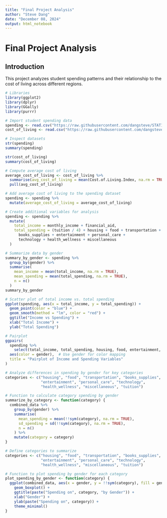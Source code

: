 ```yaml
---
title: "Final Project Analysis"
author: "Steve Dang"
date: "December 08, 2024"
output: html_notebook
---
```


# Final Project Analysis

## Introduction

This project analyzes student spending patterns and their relationship to the cost of living across different regions.

```r
# Libraries
library(ggplot2)
library(dplyr)
library(GGally)
library(purrr)

# Import student spending data
spending <- read.csv("https://raw.githubusercontent.com/dangsteve/STAT184/main/student_spending.csv")
cost_of_living <- read.csv("https://raw.githubusercontent.com/dangsteve/STAT184/main/advisorsmith_cost_of_living_index.csv")

# Inspect datasets
str(spending)
summary(spending)

str(cost_of_living)
summary(cost_of_living)
```

```r
# Compute average cost of living
average_cost_of_living <- cost_of_living %>%
  summarise(avg_cost_of_living = mean(Cost.of.Living.Index, na.rm = TRUE)) %>%
  pull(avg_cost_of_living)

# Add average cost of living to the spending dataset
spending <- spending %>%
  mutate(average_cost_of_living = average_cost_of_living)

# Create additional variables for analysis
spending <- spending %>%
  mutate(
    total_income = monthly_income + financial_aid,
    total_spending = (tuition / 4) + housing + food + transportation +
      books_supplies + entertainment + personal_care +
      technology + health_wellness + miscellaneous
  )

# Summarize data by gender
summary_by_gender <- spending %>%
  group_by(gender) %>%
  summarise(
    mean_income = mean(total_income, na.rm = TRUE),
    mean_spending = mean(total_spending, na.rm = TRUE),
    n = n()
  )
summary_by_gender
```

```r
# Scatter plot of total income vs. total spending
ggplot(spending, aes(x = total_income, y = total_spending)) +
  geom_point(color = "blue") +
  geom_smooth(method = "lm", color = "red") +
  ggtitle("Income vs Spending") +
  xlab("Total Income") +
  ylab("Total Spending")

# Pairplot
ggpairs(
  spending %>% 
    select(total_income, total_spending, housing, food, entertainment, gender),
  aes(color = gender),  # Use gender for color mapping
  title = "Pairplot of Income and Spending Variables"
)
```

```r
# Analyze differences in spending by gender for key categories
categories <- c("housing", "food", "transportation", "books_supplies", 
                "entertainment", "personal_care", "technology", 
                "health_wellness", "miscellaneous", "tuition")

# Function to calculate category spending by gender
summarize_by_category <- function(category) {
  combined_data %>%
    group_by(gender) %>%
    summarise(
      mean_spending = mean(!!sym(category), na.rm = TRUE),
      sd_spending = sd(!!sym(category), na.rm = TRUE),
      n = n()
    ) %>%
    mutate(category = category)
}

# Define categories to summarize
categories <- c("housing", "food", "transportation", "books_supplies", 
                "entertainment", "personal_care", "technology", 
                "health_wellness", "miscellaneous", "tuition")

# Function to plot spending by gender for each category
plot_spending_by_gender <- function(category) {
  ggplot(combined_data, aes(x = gender, y = !!sym(category), fill = gender)) +
    geom_boxplot() +
    ggtitle(paste("Spending on", category, "by Gender")) +
    xlab("Gender") +
    ylab(paste("Spending on", category)) +
    theme_minimal()
}
```

